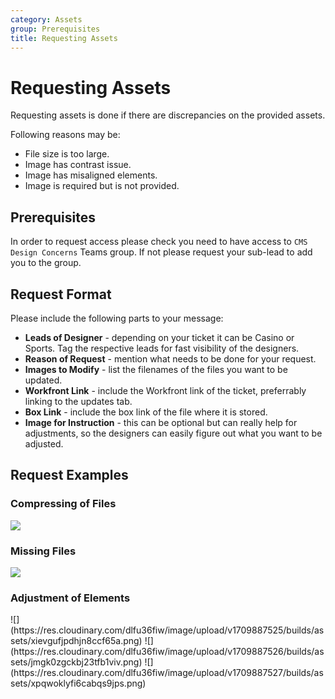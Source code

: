 ```yaml
---
category: Assets
group: Prerequisites
title: Requesting Assets
---
```


# Requesting Assets

Requesting assets is done if there are discrepancies on the provided assets.

Following reasons may be:

* File size is too large.
* Image has contrast issue.
* Image has misaligned elements.
* Image is required but is not provided.

## Prerequisites

In order to request access please check you need to have access to `CMS Design Concerns` Teams group. If not please request your sub-lead to add you to the group.

## Request Format

Please include the following parts to your message:

* **Leads of Designer** - depending on your ticket it can be Casino or Sports. Tag the respective leads for fast visibility of the designers.
* **Reason of Request** - mention what needs to be done for your request.
* **Images to Modify** - list the filenames of the files you want to be updated.
* **Workfront Link** - include the Workfront link of the ticket, preferrably linking to the updates tab.
* **Box Link** - include the box link of the file where it is stored.
* **Image for Instruction** - this can be optional but can really help for adjustments, so the designers can easily figure out what you want to be adjusted.

## Request Examples

### Compressing of Files

![](https://res.cloudinary.com/dlfu36fiw/image/upload/v1709887525/builds/assets/nbqmkwwug25dagyfoevd.png)

### Missing Files

![](https://res.cloudinary.com/dlfu36fiw/image/upload/v1709887526/builds/assets/qvwlutzba62ko7drvjs7.png)

### Adjustment of Elements

<Tabs>
  <TabItem label="Adjust Poker Chips on Carousel" value="adjust-poker-chips-on-carousel">
    ![](https://res.cloudinary.com/dlfu36fiw/image/upload/v1709887525/builds/assets/xievgufjpdhjn8ccf65a.png)
  </TabItem>

  <TabItem label="Move Coin on Landing Page" value="move-coin-on-landing-page">
    ![](https://res.cloudinary.com/dlfu36fiw/image/upload/v1709887526/builds/assets/jmgk0zgckbj23tfb1viv.png)
  </TabItem>

  <TabItem label="Resize Wheel" value="resize-wheel">
    ![](https://res.cloudinary.com/dlfu36fiw/image/upload/v1709887527/builds/assets/xpqwoklyfi6cabqs9jps.png)
  </TabItem>
</Tabs>
